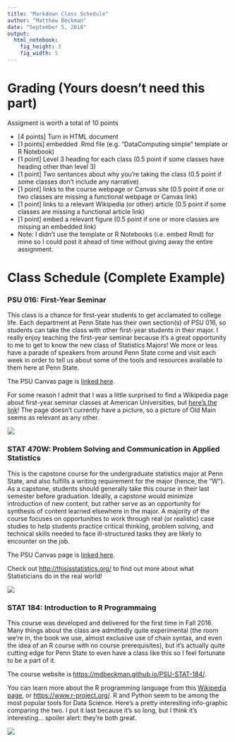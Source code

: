 ```yaml
---
title: "Markdown Class Schedule"
author: "Matthew Beckman"
date: "September 5, 2018"
output: 
  html_notebook:
    fig_height: 3
    fig_width: 5
---
```



# Grading (Yours doesn't need this part)


Assigment is worth a total of 10 points

* [4 points] Turn in HTML document
* [1 points] embedded .Rmd file (e.g. "DataComputing simple" template or R Notebook)
* [1 point] Level 3 heading for each class (0.5 point if some classes have heading other than level 3)
* [1 point] Two sentances about why you're taking the class (0.5 point if some classes don't include any narrative)
* [1 point] links to the course webpage or Canvas site (0.5 point if one or two classes are missing a functional webpage or Canvas link)  
* [1 point] links to a relevant Wikipedia (or other) article (0.5 point if some classes are missing a functional article link)    
* [1 point] embed a relevant figure (0.5 point if one or more classes are missing an embedded link)  
* Note: I didn't use the template or R Notebooks (i.e. embed Rmd) for mine so I could post it ahead of time without giving away the entire assignment.


# Class Schedule (Complete Example)

### PSU 016: First-Year Seminar

This class is a chance for first-year students to get acclamated to college life.  Each department at Penn State has their own section(s) of PSU 016, so students can take the class with other first-year students in their major.  I really enjoy teaching the first-year seminar because it's a great opportunity to me to get to know the new class of Statistics Majors!  We more or less have a parade of speakers from around Penn State come and visit each week in order to tell us about some of the tools and resources available to them here at Penn State.

The PSU Canvas page is [linked here](https://psu.instructure.com/courses/1853967).

For some reason I admit that I was a little surprised to find a Wikipedia page about first-year seminar classes at American Universities, but  [here's the link](https://en.wikipedia.org/wiki/The_First_Year_Experience_Program)!  The page doesn't currently have a picture, so a picture of Old Main seems as relevant as any other.

![](http://www.amesphotos.com/psu/old_main_penn_state.jpg)

### STAT 470W: Problem Solving and Communication in Applied Statistics

This is the capstone course for the undergraduate statistics major at Penn State, and also fulfills a writing requirement for the major (hence, the "W").  As a capstone, students should generally take this course in their last semester before graduation.  Ideally, a capstone would minimize introduction of new content, but rather serve as an opportunity for synthesis of content learned elsewhere in the major.  A majority of the course focuses on opportunities to work through real (or realistic) case studies to help students practice critical thinking, problem solving, and technical skills needed to face ill-structured tasks they are likely to encounter on the job.  

The PSU Canvas page is [linked here](https://psu.instructure.com/courses/1864367).

Check out <http://thisisstatistics.org/> to find out more about what Statisticians do in the real world!

![](UncleSam_image2.png)



### STAT 184: Introduction to R Programmaing

This course was developed and delivered for the first time in Fall 2016.  Many things about the class are admittedly quite experimental (the room we're in, the book we use, almost exclusive use of chain syntax, and even the idea of an R course with no course prerequisites), but it's actually quite cutting edge for Penn State to even have a class like this so I feel fortunate to be a part of it.  

The course website is <https://mdbeckman.github.io/PSU-STAT-184/>.  

You can learn more about the R programming language from this [Wikipedia page](https://en.wikipedia.org/wiki/R_(programming_language)), or <https://www.r-project.org/>.  R and Python seem to be among the most popular tools for Data Science.  Here's a pretty interesting info-graphic comparing the two.  I put it last because it's so long, but I think it's interesting... spoiler alert: they're both great.

![](RvsPython.png)



